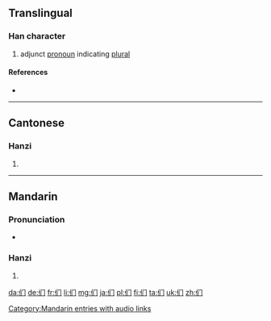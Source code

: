 {{also|們}}
==Translingual==
{{stroke order|type=animate}}

===Han character===
{{Han char|rn=9|rad=人|as=03|sn=5|four=2722|canj=人中尸 (OLS)|ids=⿰[[亻]][[门]]}}

# adjunct [[pronoun]] indicating [[plural]]

====References====
* {{Han ref|kx=0094.051|hdz=10115.040|uh=4EEC|ud=20204}}

----

==Cantonese==

===Hanzi===
{{yue-hanzi|jyut=|y=mun4|tra=們}}

# {{defn|lang=yue|sort=人03}}

----

==Mandarin==

===Pronunciation===
* {{audio|zh-men.ogg|audio}}

===Hanzi===
{{cmn-hanzi|tra=們|pin=[[men]] ([[men5]])|wg=men<sup>5</sup>}}

# {{defn|lang=cmn|sort=人03}}

[[Category:Mandarin entries with audio links]]

[[da:们]]
[[de:们]]
[[fr:们]]
[[li:们]]
[[mg:们]]
[[ja:们]]
[[pl:们]]
[[fi:们]]
[[ta:们]]
[[uk:们]]
[[zh:们]]